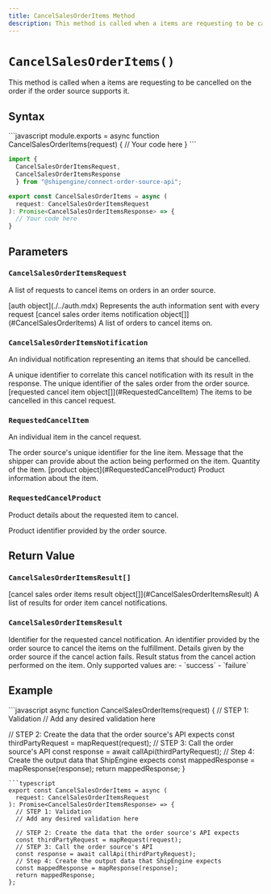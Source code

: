 ```yaml
---
title: CancelSalesOrderItems Method
description: This method is called when a items are requesting to be cancelled on the order if the order source supports it.
---
```



`CancelSalesOrderItems()`
===========================
This method is called when a items are requesting to be cancelled on the order if the order source supports it.


Syntax
-----------------------------------------------
<CodeWrapper>
```javascript
module.exports = async function CancelSalesOrderItems(request) {
  // Your code here
}
```

```typescript
import {
  CancelSalesOrderItemsRequest,
  CancelSalesOrderItemsResponse
  } from "@shipengine/connect-order-source-api";

export const CancelSalesOrderItems = async (
  request: CancelSalesOrderItemsRequest
): Promise<CancelSalesOrderItemsResponse> => {
  // Your code here
}
```
</CodeWrapper>



Parameters
-----------------------------------------------

### `CancelSalesOrderItemsRequest`
A list of requests to cancel items on orders in an order source.

<Reference>

  <Field name="auth" nullable={false}>
    <Type>
      [auth object](./../auth.mdx)
    </Type>
    <Description>
      Represents the auth information sent with every request
    </Description>
  </Field>

  <Field name="notifications" nullable={false}>
    <Type>
      [cancel sales order items notification object[]](#CancelSalesOrderItems)
    </Type>
    <Description>
      A list of orders to cancel items on.
    </Description>
  </Field>

</Reference>

### `CancelSalesOrderItemsNotification`
An individual notification representing an items that should be cancelled.

<Reference>

  <Field name="notification_id" type="string" nullable={false}>
    <Description>
      A unique identifier to correlate this cancel notification with its result in the response.
    </Description>
  </Field>

  <Field name="order_id" type="string" nullable={false}>
    <Description>
      The unique identifier of the sales order from the order source.
    </Description>
  </Field>

  <Field name="items" nullable={false}>
    <Type>
      [requested cancel item object[]](#RequestedCancelItem)
    </Type>
    <Description>
      The items to be cancelled in this cancel request.
    </Description>
  </Field>

</Reference>

### `RequestedCancelItem`
An individual item in the cancel request.

<Reference>

  <Field name="line_item_id" type="string" nullable={false}>
    <Description>
      The order source's unique identifier for the line item.
    </Description>
  </Field>

  <Field name="message" type="string" nullable={true}>
    <Description>
      Message that the shipper can provide about the action being performed on the item.
    </Description>
  </Field>

  <Field name="quantity" type="number" nullable={false}>
    <Description>
       Quantity of the item.
    </Description>
  </Field>

  <Field name="product" nullable={true}>
    <Type>
      [product object](#RequestedCancelProduct)
    </Type>
    <Description>
       Product information about the item.
    </Description>
  </Field>

</Reference>

### `RequestedCancelProduct`
Product details about the requested item to cancel.

<Reference>

  <Field name="product_id" type="string" nullable={true}>
    <Description>
      Product identifier provided by the order source.
    </Description>
  </Field>

</Reference>

Return Value
-----------------------------------------------
### `CancelSalesOrderItemsResult[]`

<Reference>

  <Field name="results" required={true}>
    <Type>
      [cancel sales order items result object[]](#CancelSalesOrderItemsResult)
    </Type>
    <Description>
      A list of results for order item cancel notifications.
    </Description>
  </Field>

</Reference>

### `CancelSalesOrderItemsResult`

<Reference>

  <Field name="notification_id" type="string" required={true}>
    <Description>
      Identifier for the requested cancel notification.
    </Description>
  </Field>

  <Field name="confimation_code" type="string" required={false}>
    <Description>
      An identifier provided by the order source to cancel the items on the fulfillment.
    </Description>
  </Field>

  <Field name="failure_reason" type="string" required={false}>
    <Description>
      Details given by the order source if the cancel action fails.
    </Description>
  </Field>

  <Field name="status" type="string" required={true}>
    <Description>
      Result status from the cancel action performed on the item. Only supported values are: 
      - `success`
      - `failure`
    </Description>
  </Field>

</Reference>

Example
-----------------------------------------------
<CodeWrapper>
```javascript
async function CancelSalesOrderItems(request) {
  // STEP 1: Validation
  // Add any desired validation here

  // STEP 2: Create the data that the order source's API expects
  const thirdPartyRequest = mapRequest(request);
  // STEP 3: Call the order source's API
  const response = await callApi(thirdPartyRequest);
  // Step 4: Create the output data that ShipEngine expects
  const mappedResponse = mapResponse(response);
  return mappedResponse;
}
```
```typescript
export const CancelSalesOrderItems = async (
  request: CancelSalesOrderItemsRequest
): Promise<CancelSalesOrderItemsResponse> => {
  // STEP 1: Validation
  // Add any desired validation here

  // STEP 2: Create the data that the order source's API expects
  const thirdPartyRequest = mapRequest(request);
  // STEP 3: Call the order source's API
  const response = await callApi(thirdPartyRequest);
  // Step 4: Create the output data that ShipEngine expects
  const mappedResponse = mapResponse(response);
  return mappedResponse;
};
```
</CodeWrapper>

